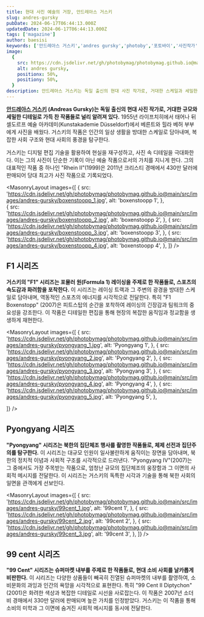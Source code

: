 ```yaml
---
title: 현대 사진 예술의 거장, 안드레아스 거스키
slug: andres-gursky
pubDate: 2024-06-17T06:44:13.000Z
updatedDate: 2024-06-17T06:44:13.000Z
tags: ['magazine']
author: baesisi
keywords: ['안드레아스 거스키','andres gursky','photoby','포토바이','사진작가','photography']
image:
  {
    src: https://cdn.jsdelivr.net/gh/photobymag/photobymag.github.io@main/src/images/andres-gursky/boxenstoopp_1.jpg,
    alt: andres gursky,
    positionx: 50%,
    positiony: 50%,
  }
description: 안드레아스 거스키는 독일 출신의 현대 사진 작가로, 거대한 스케일과 세밀한 디테일로 유명하다. 그의 작품은 현대 사회의 풍경과 구조를 탐구하며, 디지털 편집 기술을 활용해 독특한 미학을 구현한다. 대표작으로는 "Rhein II", "99 Cent", "Pyongyang" 시리즈가 있다. 그는 현대 사진 예술의 새로운 지평을 열고 있다.
---
```


**[안드레아스 거스키](https://www.andreasgursky.com/en/?utm_source=referral&utm_medium=website&utm_campign=photoby_xyz) (Andreas Gursky)는 독일 출신의 현대 사진 작가로, 거대한 규모와 세밀한 디테일로 가득 찬 작품들로 널리 알려져 있다.** 
1955년 라이프치히에서 태어나 뒤셀도르프 예술 아카데미(Kunstakademie Düsseldorf)에서 베른트와 힐라 베허 부부에게 사진을 배웠다. 
거스키의 작품은 인간의 일상 생활을 방대한 스케일로 담아내며, 복잡한 사회 구조와 현대 사회의 풍경을 탐구한다.

거스키는 디지털 편집 기술을 활용하여 현실을 재구성하고, 사진 속 디테일을 극대화한다. 
이는 그의 사진이 단순한 기록이 아닌 예술 작품으로서의 가치를 지니게 한다. 
그의 대표적인 작품 중 하나인 "Rhein II"(1999)은 2011년 크리스티 경매에서 430만 달러에 판매되어 당대 최고가 사진 작품으로 기록되었다.



<MasonryLayout
  images={[
    {
      src: 'https://cdn.jsdelivr.net/gh/photobymag/photobymag.github.io@main/src/images/andres-gursky/boxenstoopp_1.jpg',
      alt: 'boxenstoopp 1',
    },    
    {
      src: 'https://cdn.jsdelivr.net/gh/photobymag/photobymag.github.io@main/src/images/andres-gursky/boxenstoopp_2.jpg',
      alt: 'boxenstoopp 2',
    },
    {
      src: 'https://cdn.jsdelivr.net/gh/photobymag/photobymag.github.io@main/src/images/andres-gursky/boxenstoopp_3.jpg',
      alt: 'boxenstoopp 3',
    },
    {
      src: 'https://cdn.jsdelivr.net/gh/photobymag/photobymag.github.io@main/src/images/andres-gursky/boxenstoopp_4.jpg',
      alt: 'boxenstoopp 4',
    },
  ]}
/>

## F1 시리즈
**거스키의 "F1" 시리즈는 포뮬러 원(Formula 1) 레이싱을 주제로 한 작품들로, 스포츠의 속도감과 화려함을 포착한다.** 
이 시리즈는 레이싱 트랙과 그 주변의 광경을 방대한 스케일로 담아내며, 역동적인 스포츠의 에너지를 시각적으로 전달한다. 
특히 "F1 Boxenstopp" (2007)은 피트스탑의 순간을 포착하여 레이싱의 긴장감과 팀워크의 중요성을 강조한다. 
이 작품은 디테일한 편집을 통해 현장의 복잡한 움직임과 정교함을 생생하게 재현한다.

<MasonryLayout
  images={[
    {
      src: 'https://cdn.jsdelivr.net/gh/photobymag/photobymag.github.io@main/src/images/andres-gursky/pyongyang_1.jpg',
      alt: 'Pyongyang 1',
    },
    {
      src: 'https://cdn.jsdelivr.net/gh/photobymag/photobymag.github.io@main/src/images/andres-gursky/pyongyang_2.jpg',
      alt: 'Pyongyang 2',
    },
    {
      src: 'https://cdn.jsdelivr.net/gh/photobymag/photobymag.github.io@main/src/images/andres-gursky/pyongyang_3.jpg',
      alt: 'Pyongyang 3',
    },
     {
      src: 'https://cdn.jsdelivr.net/gh/photobymag/photobymag.github.io@main/src/images/andres-gursky/pyongyang_4.jpg',
      alt: 'Pyongyang 4',
    },
    {
      src: 'https://cdn.jsdelivr.net/gh/photobymag/photobymag.github.io@main/src/images/andres-gursky/pyongyang_5.jpg',
      alt: 'Pyongyang 5',
    },
  
  ]}
/>

## Pyongyang 시리즈
**"Pyongyang" 시리즈는 북한의 집단체조 행사를 촬영한 작품들로, 체제 선전과 집단주의를 탐구한다.** 
이 시리즈는 대규모 인원이 일사불란하게 움직이는 장면을 담아내며, 북한의 정치적 이념과 사회적 구조를 시각적으로 드러낸다. 
"Pyongyang IV"(2007)는 그 중에서도 가장 주목받는 작품으로, 엄청난 규모의 집단체조의 웅장함과 그 이면의 사회적 메시지를 전달한다. 
이 시리즈는 거스키의 독특한 시각과 기술을 통해 북한 사회의 일면을 관객에게 선보인다.

<MasonryLayout
  images={[
    {
      src: 'https://cdn.jsdelivr.net/gh/photobymag/photobymag.github.io@main/src/images/andres-gursky/99cent_1.jpg',
      alt: '99cent 1',
    },
    {
      src: 'https://cdn.jsdelivr.net/gh/photobymag/photobymag.github.io@main/src/images/andres-gursky/99cent_2.jpg',
      alt: '99cent 2',
    },
    {
      src: 'https://cdn.jsdelivr.net/gh/photobymag/photobymag.github.io@main/src/images/andres-gursky/99cent_3.jpg',
      alt: '99cent 3',
    },
  ]}
/>

## 99 cent 시리즈
**"99 Cent" 시리즈는 슈퍼마켓 내부를 주제로 한 작품들로, 현대 소비 사회를 날카롭게 비판한다.** 
이 시리즈는 다양한 상품들이 빼곡히 진열된 슈퍼마켓의 내부를 촬영하여, 소비문화의 과잉과 인간의 욕망을 시각적으로 표현한다. 
특히 "99 Cent II Diptychon"(2001)은 화려한 색상과 복잡한 디테일로 시선을 사로잡는다. 
이 작품은 2007년 소더비 경매에서 330만 달러에 판매되며 높은 가치를 인정받았다.
 거스키는 이 작품을 통해 소비의 미학과 그 이면에 숨겨진 사회적 메시지를 동시에 전달한다.
